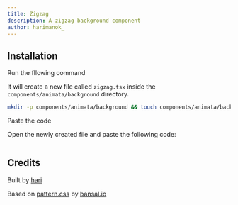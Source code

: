```yaml
---
title: Zigzag
description: A zigzag background component
author: harimanok_
---
```


<ComponentPreview name="background-zigzag--docs" />

## Installation

<Steps>
<Step>Run the fllowing command</Step>

It will create a new file called `zigzag.tsx` inside the `components/animata/background` directory.

```bash
mkdir -p components/animata/background && touch components/animata/background/zigzag.tsx
```

<Step>Paste the code</Step>

Open the newly created file and paste the following code:

```jsx file=<rootDir>/animata/background/zigzag.tsx

```

</Steps>

## Credits

Built by [hari](https://github.com/hari)

Based on [pattern.css](https://bansal.io/pattern-css) by [bansal.io](https://bansal.io/)
